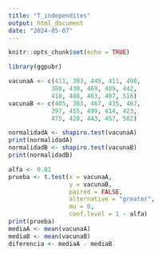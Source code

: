 ```yaml
---
title: "T_independites"
output: html_document
date: "2024-05-07"
---
```


```r
knitr::opts_chunk$set(echo = TRUE)
```

```r
library(ggpubr)

vacunaA <- c(411, 393, 445, 411, 498,
            388, 430, 469, 409, 442,
            418, 408, 463, 407, 516)
vacunaB <- c(405, 383, 467, 435, 487,
            397, 455, 499, 414, 423,
            475, 428, 443, 457, 502)

normalidadA <- shapiro.test(vacunaA)
print(normalidadA)
normalidadB <- shapiro.test(vacunaB)
print(normalidadB)

alfa <- 0.01
prueba <- t.test(x = vacunaA,
                 y = vacunaB,
                 paired = FALSE,
                 alternative = "greater",
                 mu = 0,
                 conf.level = 1 - alfa)
print(prueba)
mediaA <- mean(vacunaA)
mediaB <- mean(vacunaB)
diferencia <- mediaA - mediaB

```

